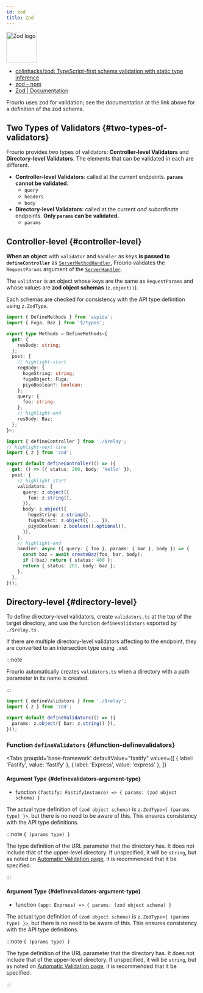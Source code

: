 ```yaml
---
id: zod
title: Zod
---
```



<div style={{display: 'flex', alignItems: 'flex-start', gap: 16 }}>

<img src="https://zod.dev/logo.svg" alt="Zod logo" width="80px" />

- [colinhacks/zod: TypeScript\-first schema validation with static type inference](https://github.com/colinhacks/zod)
- [zod \- npm](https://www.npmjs.com/package/zod)
- [Zod | Documentation](https://zod.dev/)

</div>

Frourio uses zod for validation; see the documentation at the link above for a definition of the zod schema.

## Two Types of Validators {#two-types-of-validators}

Frourio provides two types of validators: **Controller-level Validators** and **Directory-level Validators**.
The elements that can be validated in each are different.

- **Controller-level Validators**: called at the current endpoints. **`params` cannot be validated.**
  - `query`
  - `headers`
  - `body`
- **Directory-level Validators**: called at the current _and subordinate_ endpoints. **Only `params` can be validated.**
  - `params`

## Controller-level {#controller-level}

**When an object** with `validator` and `handler` as keys **is passed to `defineController`** as [`ServerMethodHandler`](/docs/reference/controller#object-servermethodhandler), Frourio validates the `RequestParams` argument of the [`ServerHandler`](/docs/reference/controller#function-serverhandler).

The `validator` is an object whose keys are the same as `RequestParams` and whose values are **zod object schemas** (`z.object()`).

Each schemas are checked for consistency with the API type definition using `z.ZodType`.

```ts title='server/api/_bar@string/index.ts'
import { DefineMethods } from 'aspida';
import { Fuga, Baz } from '$/types';

export type Methods = DefineMethods<{
  get: {
    resBody: string;
  };
  post: {
    // highlight-start
    reqBody: {
      hogeString: string;
      fugaObject: Fuga;
      piyoBoolean?: boolean;
    };
    query: {
      foo: string;
    };
    // highlight-end
    resBody: Baz;
  };
}>;
```

```ts title='server/api/_bar@string/controller.ts'
import { defineController } from './$relay';
// highlight-next-line
import { z } from 'zod';

export default defineController(() => ({
  get: () => ({ status: 200, body: 'Hello' }),
  post: {
    // highlight-start
    validators: {
      query: z.object({
        foo: z.string(),
      }),
      body: z.object({
        hogeString: z.string(),
        fugaObject: z.object({ ... }),
        piyoBoolean: z.boolean().optional(),
      }),
    },
    // highlight-end
    handler: async ({ query: { foo }, params: { bar }, body }) => {
      const baz = await createBaz(foo, bar, body);
      if (!baz) return { status: 400 };
      return { status: 201, body: baz };
    },
  },
}));
```

## Directory-level {#directory-level}

To define directory-level validators, create `validators.ts` at the top of the target directory, and use the function `defineValidators` exported by `./$relay.ts` .

If there are multiple directory-level validators affecting to the endpoint, they are converted to an intersection type using `.and`.

:::note

Frourio automatically creates `validators.ts` when a directory with a path parameter in its name is created.

:::

```ts title='server/api/_bar@string/validators.ts'
import { defineValidators } from './$relay';
import { z } from 'zod';

export default defineValidators(() => ({
  params: z.object({ bar: z.string() }),
}));
```

### Function `defineValidators` {#function-definevalidators}

<Tabs
  groupId='base-framework'
  defaultValue="fastify"
  values={[
    { label: 'Fastify', value: 'fastify' },
    { label: 'Express', value: 'express' },
  ]}
>
<TabItem value="fastify">

#### Argument Type {#definevalidators-argument-type}

- function `(fastify: FastifyInstance) => { params: (zod object schema) }`

The actual type definition of `(zod object schema)` is `z.ZodType<{ (params type) }>`, but there is no need to be aware of this.
This ensures consistency with the API type definitions.

:::note `{ (params type) }`

The type definition of the URL parameter that the directory has.
It does not include that of the upper-level directory.
If unspecified, it will be `string`, but as noted on [Automatic Validation page](/docs/reference/validation/automatic#path-parameter), it is recommended that it be specified.

:::

</TabItem>
<TabItem value="express">

#### Argument Type {#definevalidators-argument-type}

- function `(app: Express) => { params: (zod object schema) }`

The actual type definition of `(zod object schema)` is `z.ZodType<{ (params type) }>`, but there is no need to be aware of this.
This ensures consistency with the API type definitions.

:::note `{ (params type) }`

The type definition of the URL parameter that the directory has.
It does not include that of the upper-level directory.
If unspecified, it will be `string`, but as noted on [Automatic Validation page](/docs/reference/validation/automatic#path-parameter), it is recommended that it be specified.

:::

</TabItem>
</Tabs>
